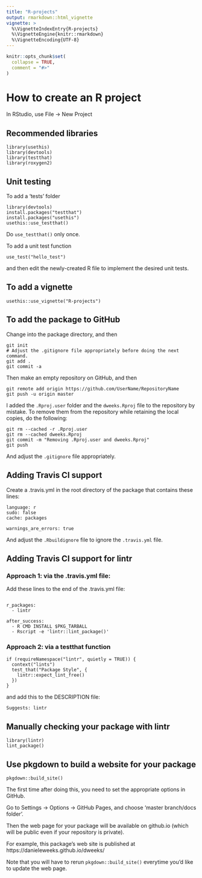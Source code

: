 ```yaml
---
title: "R-projects"
output: rmarkdown::html_vignette
vignette: >
  %\VignetteIndexEntry{R-projects}
  %\VignetteEngine{knitr::rmarkdown}
  %\VignetteEncoding{UTF-8}
---
```


```r
knitr::opts_chunk$set(
  collapse = TRUE,
  comment = "#>"
)
```



# How to create an R project

In RStudio, use File -> New Project

## Recommended libraries

```
library(usethis)
library(devtools)
library(testthat)
library(roxygen2)
```

## Unit testing

To add a 'tests' folder

```
library(devtools)
install.packages("testthat")
install.packages("usethis")
usethis::use_testthat()
```

Do `use_testthat()` only once.

To add a unit test function

```
use_test("hello_test")
```

and then edit the newly-created R file to implement the desired unit tests.

## To add a vignette

```
usethis::use_vignette("R-projects")
```

## To add the package to GitHub

Change into the package directory, and then

```
git init
# Adjust the .gitignore file appropriately before doing the next command.
git add .
git commit -a
```

Then make an empty repository on GitHub, and then

```
git remote add origin https://github.com/UserName/RepositoryName
git push -u origin master
```

I added the `.Rproj.user` folder and the `dweeks.Rproj` file to the repository by mistake. 
To remove them from the repository while retaining the local copies, do the following:

```
git rm --cached -r .Rproj.user
git rm --cached dweeks.Rproj
git commit -m "Removing .Rproj.user and dweeks.Rproj"
git push
```

And adjust the `.gitignore` file appropriately.

## Adding Travis CI support 

Create a .travis.yml in the root directory of the package that contains these lines:

```
language: r
sudo: false
cache: packages

warnings_are_errors: true
```

And adjust the `.Rbuildignore` file to ignore the `.travis.yml` file.

## Adding Travis CI support for lintr

### Approach 1: via the .travis.yml file:

Add these lines to the end of the .travis.yml file:

```

r_packages:
  - lintr

after_success:
  - R CMD INSTALL $PKG_TARBALL
  - Rscript -e 'lintr::lint_package()'
```

### Approach 2: via a testthat function

```
if (requireNamespace("lintr", quietly = TRUE)) {
  context("lints")
  test_that("Package Style", {
    lintr::expect_lint_free()
  })
}
```

and add this to the DESCRIPTION file:

```
Suggests: lintr
```

## Manually checking your package with lintr

```
library(lintr)
lint_package()
```

## Use pkgdown to build a website for your package

```
pkgdown::build_site()
```

The first time after doing this, you need to set the appropriate options in GitHub.

Go to Settings -> Options -> GitHub Pages, and choose 'master branch/docs folder'.

Then the web page for your package will be available on github.io (which will be public even if your repository is private).

For example, this package's web site is published at https://danieleweeks.github.io/dweeks/

Note that you will have to rerun `pkgdown::build_site()` everytime you'd like to update the web page.
